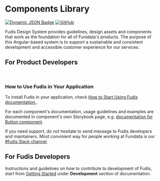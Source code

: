 
<Meta title="Documentation/Introduction/Welcome" />

<div class="full-width-bg">

# Components Library

</div>

[![Dynamic JSON Badge](https://img.shields.io/badge/dynamic/json?url=https%3A%2F%2Fraw.githubusercontent.com%2Ffunidata%2Ffudis%2Frefs%2Fheads%2Fmain%2Fpackage.json&query=%24.version&label=npm&color=%23674EB7)](https://www.npmjs.com/package/@funidata/ngx-fudis)
[![GitHub](https://img.shields.io/badge/Fudis-GitHub-%234BBEC8?logo=github&logoColor=white)](https://github.com/funidata/fudis)

Fudis Design System provides guidelines, design assets and components that work as the foundation for all of Funidata's products. The purpose of this Angular-based system is to support a sustainable and consistent development and accessible customer experience for our services.

## For Product Developers

<br />

### How to Use Fudis in Your Application

To install Fudis in your application, check [How to Start Using Fudis documentation.](/docs/documentation-introduction-how-to-start-using-fudis--documentation).

For each component's documentation, usage guidelines and examples are documented in component's own Storybook page, e.g. [documentation for Button component](/docs/components-button--documentation).

If you need support, do not hesitate to send message to Fudis developers and maintainers. Most convinient way for people working at Funidata is our [#fudis Slack channel](https://sisudev.slack.com/archives/C03G46K6LG1).

## For Fudis Developers

Instructions and guidelines on how to contribute to development of Fudis, start from [Getting Started](/docs/documentation-development-getting-started--documentation) under **Development** section of documentation.
